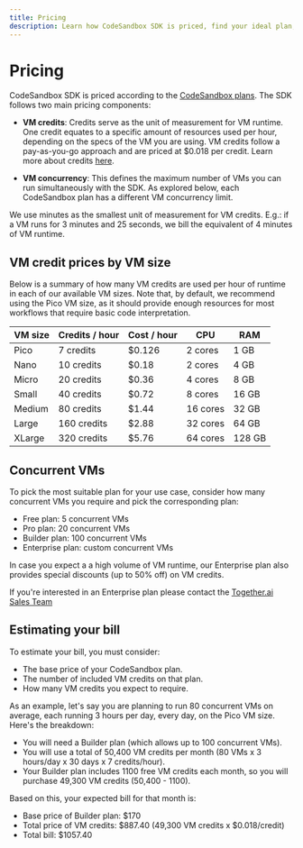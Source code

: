 ```yaml
---
title: Pricing
description: Learn how CodeSandbox SDK is priced, find your ideal plan, and estimate your bill.
---
```



# Pricing

CodeSandbox SDK is priced according to the [CodeSandbox plans](https://codesandbox.io/pricing). The SDK follows two main pricing components:

- **VM credits**: Credits serve as the unit of measurement for VM runtime. One credit equates to a specific amount of resources used per hour, depending on the specs of the VM you are using. VM credits follow a pay-as-you-go approach and are priced at $0.018 per credit. Learn more about credits [here](/learn/credit-usage/credits).

- **VM concurrency**: This defines the maximum number of VMs you can run simultaneously with the SDK. As explored below, each CodeSandbox plan has a different VM concurrency limit.

<Callout>We use minutes as the smallest unit of measurement for VM credits. E.g.: if a VM runs for 3 minutes and 25 seconds, we bill the equivalent of 4 minutes of VM runtime.</Callout>

## VM credit prices by VM size

Below is a summary of how many VM credits are used per hour of runtime in each of our available VM sizes. Note that, by default, we recommend using the Pico VM size, as it should provide enough resources for most workflows that require basic code interpretation.

| VM size | Credits / hour | Cost / hour | CPU      | RAM    |
| ------- | -------------- | ----------- | -------- | ------ |
| Pico    | 7 credits      | $0.126      | 2 cores  | 1 GB   |
| Nano    | 10 credits     | $0.18       | 2 cores  | 4 GB   |
| Micro   | 20 credits     | $0.36       | 4 cores  | 8 GB   |
| Small   | 40 credits     | $0.72       | 8 cores  | 16 GB  |
| Medium  | 80 credits     | $1.44       | 16 cores | 32 GB  |
| Large   | 160 credits    | $2.88       | 32 cores | 64 GB  |
| XLarge  | 320 credits    | $5.76       | 64 cores | 128 GB |

## Concurrent VMs

To pick the most suitable plan for your use case, consider how many concurrent VMs you require and pick the corresponding plan:

- Free plan: 5 concurrent VMs
- Pro plan: 20 concurrent VMs
- Builder plan: 100 concurrent VMs
- Enterprise plan: custom concurrent VMs

In case you expect a a high volume of VM runtime, our Enterprise plan also provides special discounts (up to 50% off) on VM credits.

<Callout> If you're interested in an Enterprise plan please contact the [Together.ai Sales Team](https://www.together.ai/contact-sales)</Callout>

## Estimating your bill

To estimate your bill, you must consider:

- The base price of your CodeSandbox plan.
- The number of included VM credits on that plan.
- How many VM credits you expect to require.

As an example, let's say you are planning to run 80 concurrent VMs on average, each running 3 hours per day, every day, on the Pico VM size. Here's the breakdown:

- You will need a Builder plan (which allows up to 100 concurrent VMs).
- You will use a total of 50,400 VM credits per month (80 VMs x 3 hours/day x 30 days x 7 credits/hour).
- Your Builder plan includes 1100 free VM credits each month, so you will purchase 49,300 VM credits (50,400 - 1100).

Based on this, your expected bill for that month is:

- Base price of Builder plan: $170
- Total price of VM credits: $887.40 (49,300 VM credits x $0.018/credit)
- Total bill: $1057.40
